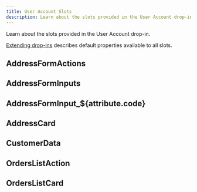 ```yaml
---
title: User Account Slots
description: Learn about the slots provided in the User Account drop-in.
---
```


Learn about the slots provided in the User Account drop-in.

[Extending drop-ins](/dropins/all/extending/) describes default properties available to all slots.

## AddressFormActions

## AddressFormInputs

## AddressFormInput_${attribute.code}

## AddressCard

## CustomerData

## OrdersListAction

## OrdersListCard

